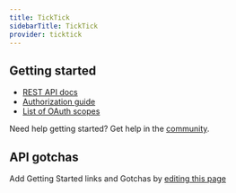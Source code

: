 ```yaml
---
title: TickTick
sidebarTitle: TickTick
provider: ticktick
---
```



<Overview />
<PreBuiltTooling provider={providers[pageMetadata.provider]} />
<PreBuiltUseCases />


## Getting started

-   [REST API docs](https://developer.ticktick.com/api#/openapi)
-   [Authorization guide](https://developer.ticktick.com/api#/openapi)
-   [List of OAuth scopes](https://developer.ticktick.com/api#/openapi?id=first-step)

<Tip>Need help getting started? Get help in the [community](https://nango.dev/slack).</Tip>

## API gotchas

<Note>Add Getting Started links and Gotchas by [editing this page](https://github.com/nangohq/nango/tree/master/docs-v2/integrations/all/ticktick.mdx)</Note>

